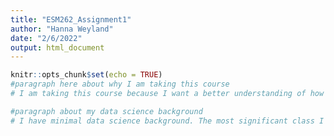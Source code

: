 ```yaml
---
title: "ESM262_Assignment1"
author: "Hanna Weyland"
date: "2/6/2022"
output: html_document
---
```


```r
knitr::opts_chunk$set(echo = TRUE)
#paragraph here about why I am taking this course 
# I am taking this course because I want a better understanding of how to use R in statistical analysis. 

#paragraph about my data science background
# I have minimal data science background. The most significant class I have taken is ESM 206 and GIS. 
```

